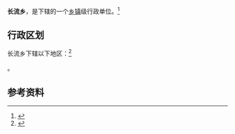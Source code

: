 {{中国乡级行政区|52/23/24/200/000}}

'''长流乡'''，是{{PRC admin/fullname|52/23/24/200/000|3}}下辖的一个[[乡镇|乡镇]]级行政单位。<ref>{{PRC admin/ref sgc|{{PRC admin/parent|52/23/24/200/000}}}}</ref>

== 行政区划 ==

长流乡下辖以下地区：<ref>{{PRC admin/ref sgc|52/23/24/200/000}}</ref>

{{PRC admin/children|52/23/24/200/000}}。

== 参考资料 ==

{{reflist}}

{{行政区划小作品}}
{{PRC admin/navcat|52/23/24/200/000}}
